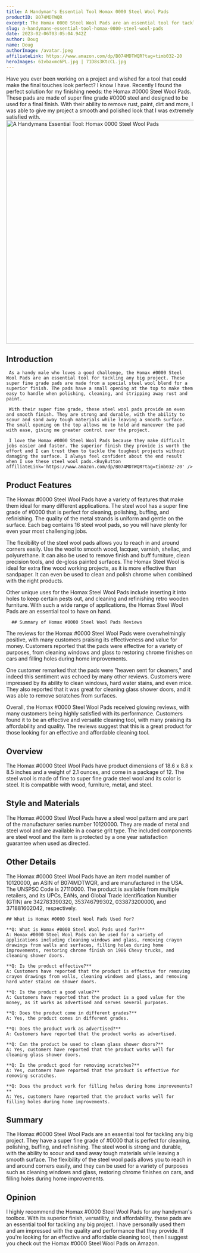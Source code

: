 ```yaml
---
title: A Handyman's Essential Tool Homax 0000 Steel Wool Pads
productID: B074MDTWQR
excerpt: The Homax 0000 Steel Wool Pads are an essential tool for tackling any big project. With their super fine grade, these pads provide an even and smooth finish while leaving a smooth surface. Get ready to tackle any project with ease with these trusty steel wool pads!
slug: a-handymans-essential-tool-homax-0000-steel-wool-pads
date: 2023-02-06T03:05:04.942Z
author: Doug
name: Doug
authorImage: /avatar.jpeg
affiliateLink: https://www.amazon.com/dp/B074MDTWQR?tag=timb032-20
heroImages: 61vbaxmc6PL.jpg | 71D8s3KtcCL.jpg
---
```


Have you ever been working on a project and wished for a tool that could make the final touches look perfect? I know I have. Recently I found the perfect solution for my finishing needs: the Homax #0000 Steel Wool Pads. These pads are made of super fine grade #0000 steel and designed to be used for a final finish. With their ability to remove rust, paint, dirt and more, I was able to give my project a smooth and polished look that I was extremely satisfied with.<Image src='61vbaxmc6PL.jpg' alt='A Handymans Essential Tool: Homax 0000 Steel Wool Pads' width='600' height='600' />

## Introduction

     As a handy male who loves a good challenge, the Homax #0000 Steel Wool Pads are an essential tool for tackling any big project. These super fine grade pads are made from a special steel wool blend for a superior finish. The pads have a small opening at the top to make them easy to handle when polishing, cleaning, and stripping away rust and paint.

     With their super fine grade, these steel wool pads provide an even and smooth finish. They are strong and durable, with the ability to scour and sand away tough materials while leaving a smooth surface. The small opening on the top allows me to hold and maneuver the pad with ease, giving me greater control over the project.

     I love the Homax #0000 Steel Wool Pads because they make difficult jobs easier and faster. The superior finish they provide is worth the effort and I can trust them to tackle the toughest projects without damaging the surface. I always feel confident about the end result when I use these steel wool pads.<BuyButton affiliateLink='https://www.amazon.com/dp/B074MDTWQR?tag=timb032-20' />

## Product Features

The Homax #0000 Steel Wool Pads have a variety of features that make them ideal for many different applications. The steel wool has a super fine grade of #0000 that is perfect for cleaning, polishing, buffing, and refinishing. The quality of the metal strands is uniform and gentle on the surface. Each bag contains 16 steel wool pads, so you will have plenty for even your most challenging jobs.

The flexibility of the steel wool pads allows you to reach in and around corners easily. Use the wool to smooth wood, lacquer, varnish, shellac, and polyurethane. It can also be used to remove finish and buff furniture, clean precision tools, and de-gloss painted surfaces. The Homax Steel Wool is ideal for extra fine wood working projects, as it is more effective than sandpaper. It can even be used to clean and polish chrome when combined with the right products.

Other unique uses for the Homax Steel Wool Pads include inserting it into holes to keep certain pests out, and cleaning and refinishing retro wooden furniture. With such a wide range of applications, the Homax Steel Wool Pads are an essential tool to have on hand.

      ## Summary of Homax #0000 Steel Wool Pads Reviews

The reviews for the Homax #0000 Steel Wool Pads were overwhelmingly positive, with many customers praising its effectiveness and value for money. Customers reported that the pads were effective for a variety of purposes, from cleaning windows and glass to restoring chrome finishes on cars and filling holes during home improvements.

One customer remarked that the pads were "heaven sent for cleaners," and indeed this sentiment was echoed by many other reviews. Customers were impressed by its ability to clean windows, hard water stains, and even mice. They also reported that it was great for cleaning glass shower doors, and it was able to remove scratches from surfaces.

Overall, the Homax #0000 Steel Wool Pads received glowing reviews, with many customers being highly satisfied with its performance. Customers found it to be an effective and versatile cleaning tool, with many praising its affordability and quality. The reviews suggest that this is a great product for those looking for an effective and affordable cleaning tool.

## Overview

The Homax #0000 Steel Wool Pads have product dimensions of 18.6 x 8.8 x 8.5 inches and a weight of 2.1 ounces, and come in a package of 12. The steel wool is made of fine to super fine grade steel wool and its color is steel. It is compatible with wood, furniture, metal, and steel.

## Style and Materials

The Homax #0000 Steel Wool Pads have a steel wool pattern and are part of the manufacturer series number 10120000. They are made of metal and steel wool and are available in a coarse grit type. The included components are steel wool and the item is protected by a one year satisfaction guarantee when used as directed.

## Other Details

The Homax #0000 Steel Wool Pads have an item model number of 10120000, an ASIN of B074MDTWQR, and are manufactured in the USA. The UNSPSC Code is 27110000. The product is available from multiple retailers, and its UPCs, EANs, and Global Trade Identification Number (GTIN) are 342783390320, 353746799302, 033873200000, and 371881602042, respectively.

    ## What is Homax #0000 Steel Wool Pads Used For?

    **Q: What is Homax #0000 Steel Wool Pads used for?**
    A: Homax #0000 Steel Wool Pads can be used for a variety of applications including cleaning windows and glass, removing crayon drawings from walls and surfaces, filling holes during home improvements, restoring chrome finish on 1986 Chevy trucks, and cleaning shower doors.

    **Q: Is the product effective?**
    A: Customers have reported that the product is effective for removing crayon drawings from walls, cleaning windows and glass, and removing hard water stains on shower doors.

    **Q: Is the product a good value?**
    A: Customers have reported that the product is a good value for the money, as it works as advertised and serves several purposes.

    **Q: Does the product come in different grades?**
    A: Yes, the product comes in different grades.

    **Q: Does the product work as advertised?**
    A: Customers have reported that the product works as advertised.

    **Q: Can the product be used to clean glass shower doors?**
    A: Yes, customers have reported that the product works well for cleaning glass shower doors.

    **Q: Is the product good for removing scratches?**
    A: Yes, customers have reported that the product is effective for removing scratches.

    **Q: Does the product work for filling holes during home improvements?**
    A: Yes, customers have reported that the product works well for filling holes during home improvements.

## Summary

The Homax #0000 Steel Wool Pads are an essential tool for tackling any big project. They have a super fine grade of #0000 that is perfect for cleaning, polishing, buffing, and refinishing. The steel wool is strong and durable, with the ability to scour and sand away tough materials while leaving a smooth surface. The flexibility of the steel wool pads allows you to reach in and around corners easily, and they can be used for a variety of purposes such as cleaning windows and glass, restoring chrome finishes on cars, and filling holes during home improvements.

## Opinion

I highly recommend the Homax #0000 Steel Wool Pads for any handyman's toolbox. With its superior finish, versatility, and affordability, these pads are an essential tool for tackling any big project. I have personally used them and am impressed with the quality and performance that they provide. If you're looking for an effective and affordable cleaning tool, then I suggest you check out the Homax #0000 Steel Wool Pads on Amazon.
